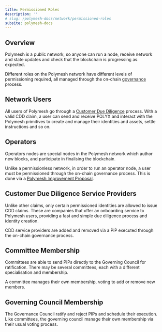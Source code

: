 ```yaml
---
title: Permissioned Roles
description: ''
# slug: /polymesh-docs/network/permissioned-roles
subsite: polymesh-docs
---
```


## Overview

Polymesh is a public network, so anyone can run a node, receive network and state updates and check that the blockchain is progressing as expected.

Different roles on the Polymesh network have different levels of permissioning required, all managed through the on-chain [governance](./governance) process.

## Network Users

All users of Polymesh go through a [Customer Due Diligence](/polymesh-docs/primitives/cdd) process. With a valid CDD claim, a user can send and receive POLYX and interact with the Polymesh primitives to create and manage their identities and assets, settle instructions and so on.

## Operators

Operators nodes are special nodes in the Polymesh network which author new blocks, and participate in finalising the blockchain.

Unlike a permissionless network, in order to run an operator node, a user must be permissioned through the on-chain governance process. This is done via a [Polymesh Improvement Proposal](./governance).

## Customer Due Diligence Service Providers

Unlike other claims, only certain permissioned identities are allowed to issue CDD claims. These are companies that offer an onboarding service to Polymesh users, providing a fast and simple due diligence process and identity creation.

CDD service providers are added and removed via a PIP executed through the on-chain governance process.

## Committee Membership

Committees are able to send PIPs directly to the Governing Council for ratification. There may be several committees, each with a different specialisation and membership.

A committee manages their own membership, voting to add or remove new members.

## Governing Council Membership

The Governance Council ratify and reject PIPs and schedule their execution. Like committees, the governing council manage their own membership via their usual voting process.
